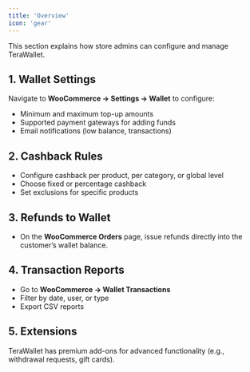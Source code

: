 ```yaml
---
title: 'Overview'
icon: 'gear'
---
```


This section explains how store admins can configure and manage TeraWallet.

## 1. Wallet Settings
Navigate to **WooCommerce → Settings → Wallet** to configure:
- Minimum and maximum top-up amounts
- Supported payment gateways for adding funds
- Email notifications (low balance, transactions)

## 2. Cashback Rules
- Configure cashback per product, per category, or global level
- Choose fixed or percentage cashback
- Set exclusions for specific products

## 3. Refunds to Wallet
- On the **WooCommerce Orders** page, issue refunds directly into the customer’s wallet balance.

## 4. Transaction Reports
- Go to **WooCommerce → Wallet Transactions**
- Filter by date, user, or type
- Export CSV reports

## 5. Extensions
TeraWallet has premium add-ons for advanced functionality (e.g., withdrawal requests, gift cards).

